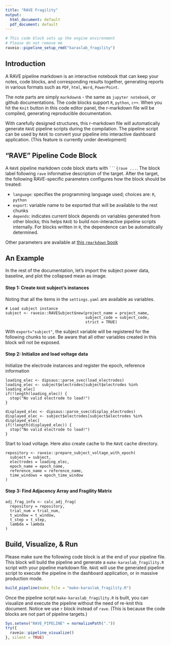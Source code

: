 ```yaml
---
title: "RAVE Fragility"
output:
  html_document: default
  pdf_document: default
---
```


```r
# This code block sets up the engine environment
# Please do not remove me
raveio::pipeline_setup_rmd("karaslab_fragility")
```

## Introduction

A RAVE pipeline markdown is an interactive notebook that can keep your notes, code blocks, and corresponding results together, generating reports in various formats such as `PDF`, `html`, `Word`, `PowerPoint`. 

The note parts are simply `markdown`s - the same as `jupyter notebook`, or github documentations. The code blocks support `R`, `python`, `c++`. When you hit the `Knit` button in this code editor panel, the r-markdown file will be compiled, generating reproducible documentation.

With carefully designed structures, this r-markdown file will automatically generate `RAVE` pipeline scripts during the compilation. The pipeline script can be used by `RAVE` to convert your pipeline into interactive dashboard application. (This feature is currently under development)

## "RAVE" Pipeline Code Block

A `RAVE` pipeline markdown code block starts with ` ```{rave ... `. The block label following `rave` informative description of the target. After the target, the following RAVE-specific parameters configures how the block should be treated:

* `language`: specifies the programming language used; choices are: `R`, `python`
* `export`: variable name to be exported that will be available to the rest chunks
* `depends`: indicates current block depends on variables generated from other blocks; this helps `RAVE` to build non-interactive pipeline scripts internally. For blocks written in `R`, the dependence can be automatically determined.

Other parameters are available at [this `rmarkdown` book](https://bookdown.org/yihui/rmarkdown/)

## An Example

In the rest of the documentation, let's import the subject power data, baseline, and plot the collapsed mean as image.

#### Step 1: Create `RAVE` subject's instances

Noting that all the items in the `settings.yaml` are available as variables.

```rave
# Load subject instance
subject <- raveio::RAVESubject$new(project_name = project_name,
                                   subject_code = subject_code,
                                   strict = TRUE)
```

With `export="subject"`, the subject variable will be registered for the following chunks to use. Be aware that all other variables created in this block will not be exposed.

#### Step 2: Initialize and load voltage data

Initialize the electrode instances and register the epoch, reference information

```rave
loading_elec <- dipsaus::parse_svec(load_electrodes)
loading_elec <- subject$electrodes[subject$electrodes %in% loading_elec]
if(!length(loading_elec)) {
  stop("No valid electrode to load!")
}
```
```rave
displayed_elec <- dipsaus::parse_svec(display_electrodes)
displayed_elec <- subject$electrodes[subject$electrodes %in% displayed_elec]
if(!length(displayed_elec)) {
  stop("No valid electrode to load!")
}
```

Start to load voltage. Here also create cache to the `RAVE` cache directory.

```rave
repository <- raveio::prepare_subject_voltage_with_epoch(
  subject = subject,
  electrodes = loading_elec,
  epoch_name = epoch_name,
  reference_name = reference_name,
  time_windows = epoch_time_window
)
```

#### Step 3: Find Adjacency Array and Fragility Matrix

```rave
adj_frag_info <- calc_adj_frag(
  repository = repository,
  trial_num = trial_num,
  t_window = t_window,
  t_step = t_step,
  lambda = lambda
)
```

## Build, Visualize, & Run

Please make sure the following code block is at the end of your pipeline file. This block will build the pipeline and generate a `make-karaslab_fragility.R` script with your pipeline markdown file. `RAVE` will use the generated pipeline script to execute the pipeline in the dashboard application, or in massive production mode.

```r
build_pipeline(make_file = "make-karaslab_fragility.R")
```


Once the pipeline script `make-karaslab_fragility.R` is built, you can visualize and execute the pipeline without the need of re-knit this document. Notice we use `r` block instead of `rave`. (This is because the code blocks are not part of pipeline targets.)

```r
Sys.setenv("RAVE_PIPELINE" = normalizePath("."))
try({
  raveio::pipeline_visualize()
}, silent = TRUE)
```








